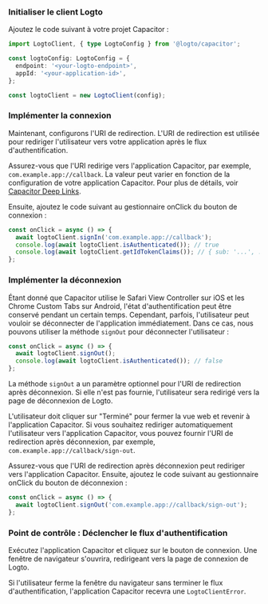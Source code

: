 
### Initialiser le client Logto

Ajoutez le code suivant à votre projet Capacitor :

```ts
import LogtoClient, { type LogtoConfig } from '@logto/capacitor';

const logtoConfig: LogtoConfig = {
  endpoint: '<your-logto-endpoint>',
  appId: '<your-application-id>',
};

const logtoClient = new LogtoClient(config);
```

### Implémenter la connexion

<SignInFlowSummary />

Maintenant, configurons l'URI de redirection. L'URI de redirection est utilisée pour rediriger l'utilisateur vers votre application après le flux d'authentification.

Assurez-vous que l'URI redirige vers l'application Capacitor, par exemple, `com.example.app://callback`. La valeur peut varier en fonction de la configuration de votre application Capacitor. Pour plus de détails, voir [Capacitor Deep Links](https://capacitorjs.com/docs/guides/deep-links).

Ensuite, ajoutez le code suivant au gestionnaire onClick du bouton de connexion :

```ts
const onClick = async () => {
  await logtoClient.signIn('com.example.app://callback');
  console.log(await logtoClient.isAuthenticated()); // true
  console.log(await logtoClient.getIdTokenClaims()); // { sub: '...', ... }
};
```

### Implémenter la déconnexion

Étant donné que Capacitor utilise le Safari View Controller sur iOS et les Chrome Custom Tabs sur Android, l'état d'authentification peut être conservé pendant un certain temps. Cependant, parfois, l'utilisateur peut vouloir se déconnecter de l'application immédiatement. Dans ce cas, nous pouvons utiliser la méthode `signOut` pour déconnecter l'utilisateur :

```ts
const onClick = async () => {
  await logtoClient.signOut();
  console.log(await logtoClient.isAuthenticated()); // false
};
```

La méthode `signOut` a un paramètre optionnel pour l'URI de redirection après déconnexion. Si elle n'est pas fournie, l'utilisateur sera redirigé vers la page de déconnexion de Logto.

L'utilisateur doit cliquer sur "Terminé" pour fermer la vue web et revenir à l'application Capacitor. Si vous souhaitez rediriger automatiquement l'utilisateur vers l'application Capacitor, vous pouvez fournir l'URI de redirection après déconnexion, par exemple, `com.example.app://callback/sign-out`.

Assurez-vous que l'URI de redirection après déconnexion peut rediriger vers l'application Capacitor. Ensuite, ajoutez le code suivant au gestionnaire onClick du bouton de déconnexion :

```ts
const onClick = async () => {
  await logtoClient.signOut('com.example.app://callback/sign-out');
};
```

### Point de contrôle : Déclencher le flux d'authentification

Exécutez l'application Capacitor et cliquez sur le bouton de connexion. Une fenêtre de navigateur s'ouvrira, redirigeant vers la page de connexion de Logto.

Si l'utilisateur ferme la fenêtre du navigateur sans terminer le flux d'authentification, l'application Capacitor recevra une `LogtoClientError`.

